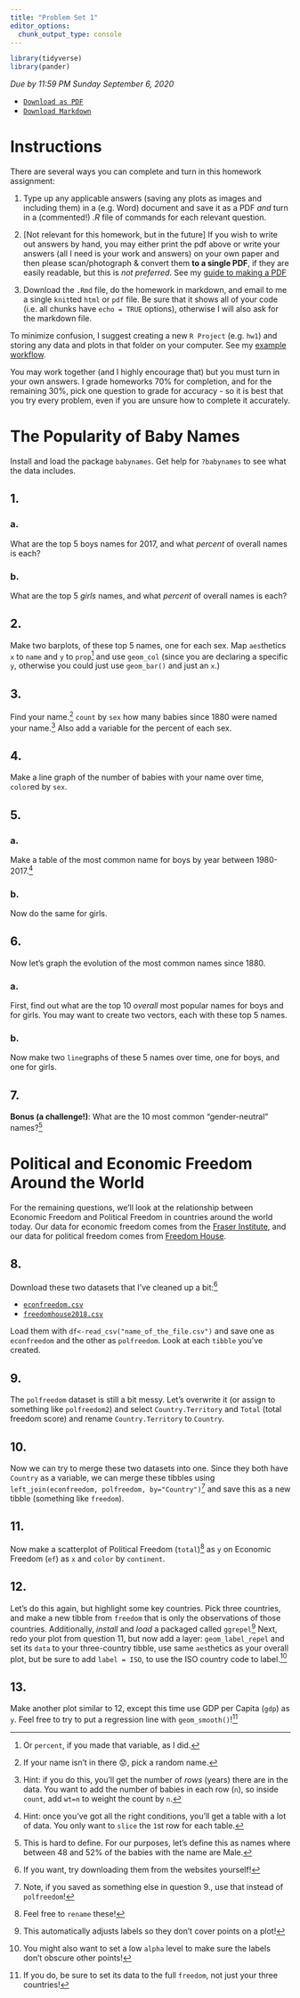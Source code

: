 ```yaml
---
title: "Problem Set 1"
editor_options: 
  chunk_output_type: console
---
```


```r
library(tidyverse)
library(pander)
```

*Due by 11:59 PM Sunday September 6, 2020*

- [<i class="fas fa-file-pdf"></i> `Download as PDF`](/homeworks/01-problem-set-pdf.pdf)
- [<i class="fab fa-markdown"></i> `Download Markdown`](/homeworks/01-problem-set.Rmd)

<!--**ANSWERS:**

- [<i class="fas fa-file-pdf"></i> `html`](/homeworks/01-problem-set-answers.html)
- [<i class="fab fa-markdown"></i> `Markdown`](/homeworks/01-problem-set-answers.Rmd)
- [<i class="fas fa-registered"></i> `R Script`](/homeworks/01-problem-set-answers.R) -->

# Instructions

There are several ways you can complete and turn in this homework assignment:

1. Type up any applicable answers (saving any plots as images and including them) in a (e.g. Word) document and save it as a PDF *and* turn in a (commented!) *.R* file of commands for each relevant question. 

2. [Not relevant for this homework, but in the future] If you wish to write out answers by hand, you may either print the <i class="fas fa-file-pdf"></i> pdf above or write your answers (all I need is your work and answers) on your own paper and then please scan/photograph & convert them **to a single PDF**, if they are easily readable, but this is *not preferred*. See my [guide to making a PDF](/reference/#how-to-make-a-pdf-for-submitting-assignments)

3. Download the <i class="fab fa-markdown"></i> `.Rmd` file, do the homework in markdown, and email to me a single `knit`ted `html` or `pdf` file. Be sure that it shows all of your code (i.e. all chunks have `echo = TRUE` options), otherwise I will also ask for the markdown file.

To minimize confusion, I suggest creating a new `R Project` (e.g. `hw1`) and storing any data and plots in that folder on your computer. See my [example workflow](https://github.com/ryansafner/workflow).

You may work together (and I highly encourage that) but you must turn in your own answers. I grade homeworks 70% for completion, and for the remaining 30%, pick one question to grade for accuracy - so it is best that you try every problem, even if you are unsure how to complete it accurately.

# The Popularity of Baby Names

Install and load the package `babynames`. Get help for `?babynames` to see what the data includes.

## 1. 
### a. 
What are the top 5 boys names for 2017, and what *percent* of overall names is each?

### b.
What are the top 5 *girls* names, and what *percent* of overall names is each?

## 2. 
Make two barplots, of these top 5 names, one for each sex. Map `aes`thetics `x` to `name` and `y` to `prop`^[Or `percent`, if you made that variable, as I did.] and use `geom_col` (since you are declaring a specific `y`, otherwise you could just use `geom_bar()` and just an `x`.)

## 3. 
Find your name.^[If your name isn't in there 😟, pick a random name.] `count` by `sex` how many babies since 1880 were named your name.^[Hint: if you do this, you'll get the number of *rows* (years) there are in the data. You want to add the number of babies in each row (`n`), so inside `count`, add `wt=n` to weight the count by `n`.] Also add a variable for the percent of each sex.

## 4.
Make a line graph of the number of babies with your name over time, `color`ed by `sex`.


## 5.
### a.
Make a table of the most common name for boys by year between 1980-2017.^[Hint: once you've got all the right conditions, you'll get a table with a lot of data. You only want to `slice` the `1`st row for each table.]

### b.
Now do the same for girls.

## 6. 
Now let's graph the evolution of the most common names since 1880.

### a.
First, find out what are the top 10 *overall* most popular names for boys and for girls. You may want to create two vectors, each with these top 5 names.

### b.
Now make two `line`graphs of these 5 names over time, one for boys, and one for girls.


## 7.
**Bonus (a challenge!)**: What are the 10 most common "gender-neutral" names?^[This is hard to define. For our purposes, let's define this as names where between 48 and 52% of the babies with the name are Male.]

# Political and Economic Freedom Around the World

For the remaining questions, we'll look at the relationship between Economic Freedom and Political Freedom in countries around the world today. Our data for economic freedom comes from the [Fraser Institute](https://www.fraserinstitute.org/economic-freedom/dataset?geozone=world&year=2016&page=dataset), and our data for political freedom comes from [Freedom House](https://freedomhouse.org/content/freedom-world-data-and-resources). 

## 8. 
Download these two datasets that I've cleaned up a bit:^[If you want, try downloading them from the websites yourself!]

- [<i class="fas fa-table"></i> `econfreedom.csv`](http://metricsf20.classes.ryansafner.com/data/econfreedom.csv)
- [<i class="fas fa-table"></i> `freedomhouse2018.csv`](http://metricsf20.classes.ryansafner.com/data/freedomhouse2018.csv)

Load them with `df<-read_csv("name_of_the_file.csv")` and save one as `econfreedom` and the other as `polfreedom`. Look at each `tibble` you've created.

## 9. 
The `polfreedom` dataset is still a bit messy. Let's overwrite it (or assign to something like `polfreedom2`) and select `Country.Territory` and `Total` (total freedom score) and rename `Country.Territory` to `Country`. 

## 10.
Now we can try to merge these two datasets into one. Since they both have `Country` as a variable, we can merge these tibbles using `left_join(econfreedom, polfreedom, by="Country")`^[Note, if you saved as something else in question 9., use that instead of `polfreedom`!] and save this as a new tibble (something like `freedom`). 

## 11.
Now make a scatterplot of Political Freedom (`total`)^[Feel free to `rename` these!] as `y` on Economic Freedom (`ef`) as `x` and `color` by `continent`.

## 12.
Let's do this again, but highlight some key countries. Pick three countries, and make a new tibble from `freedom` that is only the observations of those countries. Additionally, *install* and *load* a packaged called `ggrepel`^[This automatically adjusts labels so they don't cover points on a plot!] Next, redo your plot from question 11, but now add a layer: `geom_label_repel` and set its `data` to your three-country tibble, use same `aes`thetics as your overall plot, but be sure to add `label = ISO`, to use the ISO country code to label.^[You might also want to set a low `alpha` level to make sure the labels don't obscure other points!]

## 13.
Make another plot similar to 12, except this time use GDP per Capita (`gdp`) as `y`. Feel free to try to put a regression line with `geom_smooth()`!^[If you do, be sure to set its data to the full `freedom`, not just your three countries!]